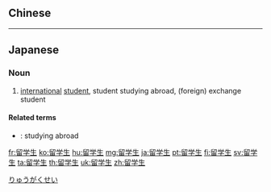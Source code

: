 {{also|留學生}}
==Chinese==
{{zh-see|留學生}}

----

==Japanese==
{{ja-kanjitab|りゅう|がく|せい|yomi=on}}

===Noun===
{{ja-noun|りゅうがくせい|kyu=留學生}}

# [[international]] [[student]], student studying abroad, (foreign) exchange student

====Related terms====
* {{ja-r|留学|りゅうがく}}: studying abroad

[[Category:ja:Education|りゅうがくせい]]

[[fr:留学生]]
[[ko:留学生]]
[[hu:留学生]]
[[mg:留学生]]
[[ja:留学生]]
[[pt:留学生]]
[[fi:留学生]]
[[sv:留学生]]
[[ta:留学生]]
[[th:留学生]]
[[uk:留学生]]
[[zh:留学生]]